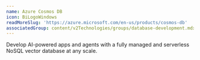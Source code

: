 ```yaml
---
name: Azure Cosmos DB
icon: BiLogoWindows
readMoreSlug: 'https://azure.microsoft.com/en-us/products/cosmos-db'
associatedGroup: content/v2Technologies/groups/database-development.mdx
---
```


Develop AI-powered apps and agents with a fully managed and serverless NoSQL vector database at any scale.

